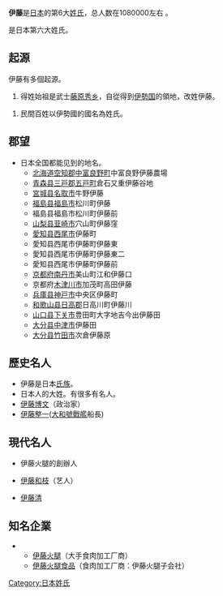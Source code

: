 {{japanese|伊藤|いとう|Itō}}
'''伊藤'''是[[日本|日本]]的第6大[[姓氏|姓氏]]，总人数在1080000左右 。

是日本第六大姓氏。

==起源==
伊藤有多個起源。

# 得姓始祖是武士[[藤原秀乡|藤原秀乡]]，自從得到[[伊勢国|伊勢国]]的領地，改姓伊藤。

# 民間百姓以伊勢國的國名為姓氏。

== 郡望 ==
* 日本全国都能见到的地名。
** [[北海道|北海道]][[空知郡|空知郡]][[中富良野町|中富良野町]]中富良野伊藤農場
** [[青森县|青森县]][[三戸郡|三戸郡]][[五戸町|五戸町]]倉石又重伊藤谷地
** [[宮城县|宮城县]][[名取市|名取市]]牛野伊藤
** [[福島县|福島县]][[福島市|福島市]]松川町伊藤
** 福島县福島市松川町伊藤前
** [[山梨县|山梨县]][[韮崎市|韮崎市]]穴山町伊藤窪
** [[愛知县|愛知县]][[西尾市|西尾市]]伊藤町
** 愛知县西尾市伊藤町伊藤東
** 愛知县西尾市伊藤町伊藤東二
** 愛知县西尾市伊藤町伊藤前
** [[京都府|京都府]][[南丹市|南丹市]]美山町江和伊藤口
** 京都府[[木津川市|木津川市]]加茂町高田伊藤
** [[兵庫县|兵庫县]][[神戸市|神戸市]]中央区伊藤町
** [[和歌山县|和歌山县]][[日高郡_(和歌山县)|日高郡]]日高川町伊藤川
** [[山口县|山口县]][[下关市|下关市]]豊田町大字地吉今出伊藤田
** [[大分县|大分县]][[中津市|中津市]]伊藤田
** [[大分县|大分县]][[竹田市|竹田市]]次倉伊藤原

==歷史名人==
* 伊藤是日本[[氏族|氏族]]。{{main|伊藤氏}}
* 日本人的大姓。有很多有名人。
*[[伊藤博文|伊藤博文]]（政治家）
*[[伊藤整一|伊藤整一]]([[大和號戰艦|大和號戰艦]]船長)

==現代名人==
*伊藤火腿的創辦人
 
*[[伊藤和枝|伊藤和枝]]（艺人）
 
*[[伊藤清|伊藤清]]

==知名企業==
** [[伊藤火腿|伊藤火腿]]（大手食肉加工厂商）
** [[伊藤火腿食品|伊藤火腿食品]]（食肉加工厂商：伊藤火腿子会社）

{{Surname-stub}}
{{DEFAULTSORT:Itō}}
[[Category:日本姓氏|Category:日本姓氏]]